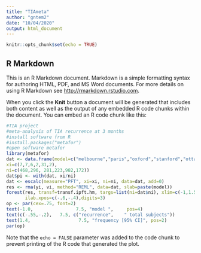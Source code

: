 ```yaml
---
title: "TIAmeta"
author: "gntem2"
date: "10/04/2020"
output: html_document
---
```


```r
knitr::opts_chunk$set(echo = TRUE)
```

## R Markdown

This is an R Markdown document. Markdown is a simple formatting syntax for authoring HTML, PDF, and MS Word documents. For more details on using R Markdown see <http://rmarkdown.rstudio.com>.

When you click the **Knit** button a document will be generated that includes both content as well as the output of any embedded R code chunks within the document. You can embed an R code chunk like this:

```r
#TIA project
#meta-analysis of TIA recurrence at 3 months
#install software from R
#install.packages("metafor")
#open software metafor
library(metafor)
dat <- data.frame(model=c("melbourne","paris","oxford","stanford","ottawa","new zealand"),
xi=c(7,7,6,2,31,2), 
ni=c(468,296, 281,223,982,172))
dat$pi <- with(dat, xi/ni)
dat <- escalc(measure="PFT", xi=xi, ni=ni, data=dat, add=0)	
res <- rma(yi, vi, method="REML", data=dat, slab=paste(model))
forest(res, transf=transf.ipft.hm, targs=list(ni=dat$ni), xlim=c(-1,1.5),refline=0.020,cex=.8, ilab=cbind(dat$xi, dat$ni),
       ilab.xpos=c(-.6,-.4),digits=3)
op <- par(cex=.75, font=2)
text(-1.0,                7.5, "model ",     pos=4)
text(c(-.55,-.2), 	7.5, c("recurrence", 	" total subjects"))
text(1.4,                  7.5, "frequency [95% CI]", pos=2)
par(op)
```


Note that the `echo = FALSE` parameter was added to the code chunk to prevent printing of the R code that generated the plot.
